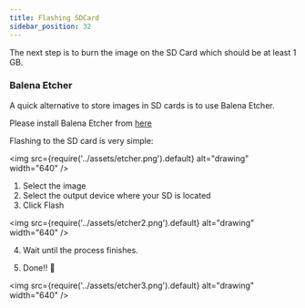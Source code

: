 ```yaml
---
title: Flashing SDCard
sidebar_position: 32
---
```


The next step is to burn the image on the SD Card which should be at least 1 GB.

### Balena Etcher

A quick alternative to store images in SD cards is to use Balena Etcher.

Please install Balena Etcher from [here](https://www.balena.io/etcher/)

Flashing to the SD card is very simple:

<img
  src={require('../assets/etcher.png').default}
  alt="drawing"
  width="640"
/>

1. Select the image
2. Select the output device where your SD is located
3. Click Flash

<img
  src={require('../assets/etcher2.png').default}
  alt="drawing"
  width="640"
/>

4. Wait until the process finishes.

5. Done!! :tada:

<img
  src={require('../assets/etcher3.png').default}
  alt="drawing"
  width="640"
/>
